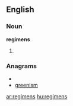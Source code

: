 ==English==

===Noun===
'''regimens'''

# {{plural of|[[regimen]]}}

===Anagrams===
* {{alphagram|eegimnrs}}
* [[greenism#English|greenism]]

[[ar:regimens]]
[[hu:regimens]]